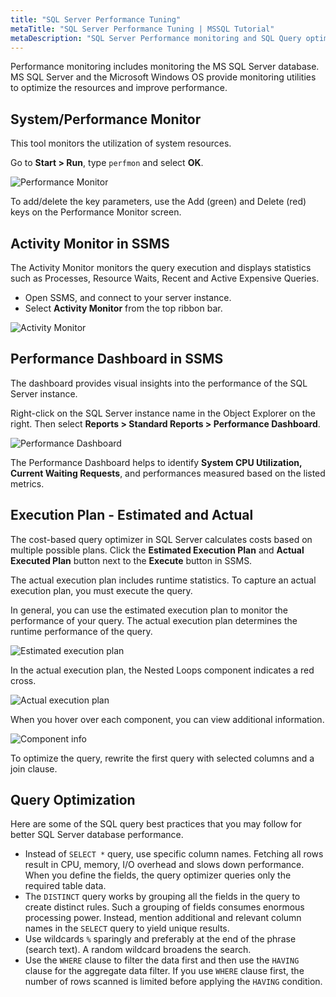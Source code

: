 ```yaml
---
title: "SQL Server Performance Tuning"
metaTitle: "SQL Server Performance Tuning | MSSQL Tutorial"
metaDescription: "SQL Server Performance monitoring and SQL Query optimization tips."
---
```


Performance monitoring includes monitoring the MS SQL Server database.
MS SQL Server and the Microsoft Windows OS provide monitoring utilities to optimize the resources and improve performance.

## System/Performance Monitor

This tool monitors the utilization of system resources.

Go to **Start > Run**, type `perfmon` and select **OK**.

![Performance Monitor](https://graphql-engine-cdn.hasura.io/learn-hasura/assets/database-mssql/performance/performance-monitor.png)

To add/delete the key parameters, use the Add (green) and Delete (red) keys on the Performance Monitor screen.

## Activity Monitor in SSMS

The Activity Monitor monitors the query execution and displays statistics such as Processes, Resource Waits, Recent and Active Expensive Queries.

* Open SSMS, and connect to your server instance.
* Select **Activity Monitor** from the top ribbon bar.

![Activity Monitor](https://graphql-engine-cdn.hasura.io/learn-hasura/assets/database-mssql/performance/activity-monitor.png)

## Performance Dashboard in SSMS

The dashboard provides visual insights into the performance of the SQL Server instance.

Right-click on the SQL Server instance name in the Object Explorer on the right. Then select **Reports > Standard Reports > Performance Dashboard**.

![Performance Dashboard](https://graphql-engine-cdn.hasura.io/learn-hasura/assets/database-mssql/performance/performance-dashboard.png)

The Performance Dashboard helps to identify **System CPU Utilization, Current Waiting Requests**, and performances measured based on the listed metrics.

## Execution Plan - Estimated and Actual

The cost-based query optimizer in SQL Server calculates costs based on multiple possible plans.
Click the **Estimated Execution Plan** and **Actual Executed Plan** button next to the **Execute** button in SSMS.

The actual execution plan includes runtime statistics.
To capture an actual execution plan, you must execute the query.

In general, you can use the estimated execution plan to monitor the performance of your query.
The actual execution plan determines the runtime performance of the query.

![Estimated execution plan](https://graphql-engine-cdn.hasura.io/learn-hasura/assets/database-mssql/performance/estimated-plan.png)

In the actual execution plan, the Nested Loops component indicates a red cross.

![Actual execution plan](https://graphql-engine-cdn.hasura.io/learn-hasura/assets/database-mssql/performance/actual-plan.png)

When you hover over each component, you can view additional information.

![Component info](https://graphql-engine-cdn.hasura.io/learn-hasura/assets/database-mssql/performance/components-info.jpg)

To optimize the query, rewrite the first query with selected columns and a join clause.

## Query Optimization

Here are some of the SQL query best practices that you may follow for better SQL Server database performance.

* Instead of `SELECT *` query, use specific column names. Fetching all rows result in CPU, memory, I/O overhead and slows down performance. When you define the fields, the query optimizer queries only the required table data.
* The `DISTINCT` query works by grouping all the fields in the query to create distinct rules. Such a grouping of fields consumes enormous processing power. Instead, mention additional and relevant column names in the `SELECT` query to yield unique results.
* Use wildcards `%` sparingly and preferably at the end of the phrase (search text). A random wildcard broadens the search.
* Use the `WHERE` clause to filter the data first and then use the `HAVING` clause for the aggregate data filter. If you use `WHERE` clause first, the number of rows scanned is limited before applying the `HAVING` condition.
